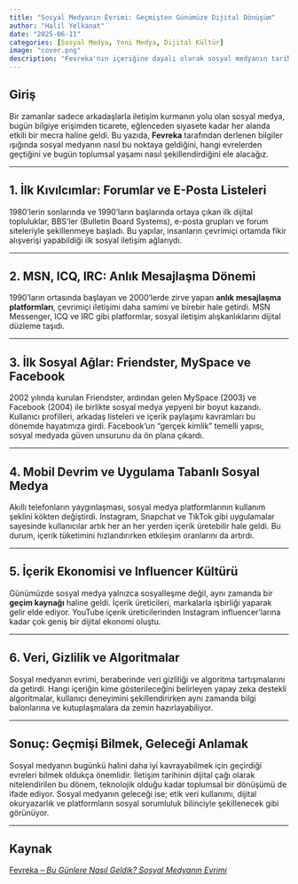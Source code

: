 ---
title: "Sosyal Medyanın Evrimi: Geçmişten Günümüze Dijital Dönüşüm"
author: "Halil Yelkanat"
date: "2025-06-11"
categories: [Sosyal Medya, Yeni Medya, Dijital Kültür]
image: "cover.png"
description: "Fevreka'nın içeriğine dayalı olarak sosyal medyanın tarihi gelişimi, dönüşüm noktaları ve bugünkü etkileri üzerine bir derleme."
---

## Giriş

Bir zamanlar sadece arkadaşlarla iletişim kurmanın yolu olan sosyal medya, bugün bilgiye erişimden ticarete, eğlenceden siyasete kadar her alanda etkili bir mecra haline geldi. Bu yazıda, **Fevreka** tarafından derlenen bilgiler ışığında sosyal medyanın nasıl bu noktaya geldiğini, hangi evrelerden geçtiğini ve bugün toplumsal yaşamı nasıl şekillendirdiğini ele alacağız.

---

## 1. İlk Kıvılcımlar: Forumlar ve E-Posta Listeleri

1980'lerin sonlarında ve 1990’ların başlarında ortaya çıkan ilk dijital topluluklar, BBS’ler (Bulletin Board Systems), e-posta grupları ve forum siteleriyle şekillenmeye başladı. Bu yapılar, insanların çevrimiçi ortamda fikir alışverişi yapabildiği ilk sosyal iletişim ağlarıydı.

---

## 2. MSN, ICQ, IRC: Anlık Mesajlaşma Dönemi

1990’ların ortasında başlayan ve 2000’lerde zirve yapan **anlık mesajlaşma platformları**, çevrimiçi iletişimi daha samimi ve birebir hale getirdi. MSN Messenger, ICQ ve IRC gibi platformlar, sosyal iletişim alışkanlıklarını dijital düzleme taşıdı.

---

## 3. İlk Sosyal Ağlar: Friendster, MySpace ve Facebook

2002 yılında kurulan Friendster, ardından gelen MySpace (2003) ve Facebook (2004) ile birlikte sosyal medya yepyeni bir boyut kazandı. Kullanıcı profilleri, arkadaş listeleri ve içerik paylaşımı kavramları bu dönemde hayatımıza girdi. Facebook’un "gerçek kimlik" temelli yapısı, sosyal medyada güven unsurunu da ön plana çıkardı.

---

## 4. Mobil Devrim ve Uygulama Tabanlı Sosyal Medya

Akıllı telefonların yaygınlaşması, sosyal medya platformlarının kullanım şeklini kökten değiştirdi. Instagram, Snapchat ve TikTok gibi uygulamalar sayesinde kullanıcılar artık her an her yerden içerik üretebilir hale geldi. Bu durum, içerik tüketimini hızlandırırken etkileşim oranlarını da artırdı.

---

## 5. İçerik Ekonomisi ve Influencer Kültürü

Günümüzde sosyal medya yalnızca sosyalleşme değil, aynı zamanda bir **geçim kaynağı** haline geldi. İçerik üreticileri, markalarla işbirliği yaparak gelir elde ediyor. YouTube içerik üreticilerinden Instagram influencer’larına kadar çok geniş bir dijital ekonomi oluştu.

---

## 6. Veri, Gizlilik ve Algoritmalar

Sosyal medyanın evrimi, beraberinde veri gizliliği ve algoritma tartışmalarını da getirdi. Hangi içeriğin kime gösterileceğini belirleyen yapay zeka destekli algoritmalar, kullanıcı deneyimini şekillendirirken aynı zamanda bilgi balonlarına ve kutuplaşmalara da zemin hazırlayabiliyor.

---

## Sonuç: Geçmişi Bilmek, Geleceği Anlamak

Sosyal medyanın bugünkü halini daha iyi kavrayabilmek için geçirdiği evreleri bilmek oldukça önemlidir. İletişim tarihinin dijital çağı olarak nitelendirilen bu dönem, teknolojik olduğu kadar toplumsal bir dönüşümü de ifade ediyor. Sosyal medyanın geleceği ise; etik veri kullanımı, dijital okuryazarlık ve platformların sosyal sorumluluk bilinciyle şekillenecek gibi görünüyor.

---

## Kaynak

[Fevreka – *Bu Günlere Nasıl Geldik? Sosyal Medyanın Evrimi*](https://fevreka.com/bu-gunlere-nasil-geldik-sosyal-medyanin-evrimi/)
